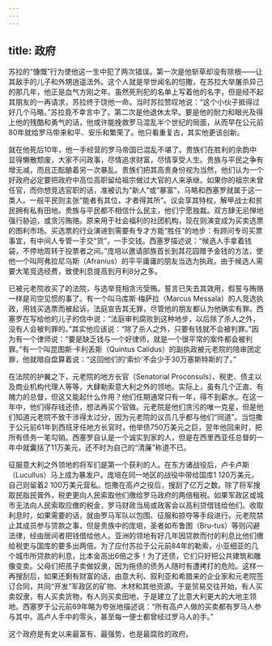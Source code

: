 ```yaml
---
---
---
```

title: 政府
---




苏拉的“慷慨”行为使他这一生中犯了两次错误。第一次是他斩草却没有除根——让其敌手的儿子和外甥逍遥法外。这个人就是举世闻名的恺撒，在苏拉大举屠杀异己的那几年，他正是血气方刚之年。虽然死刑犯的名单上写着他的名字，但是经不起其朋友的一再请求，苏拉终于饶他一命。当时苏拉赞叹地说：“这个小伙子抵得过好几个马略。”苏拉竟不幸言中了。第二次是他退休太早。要是他的耐力和眼光及得上他的残酷和勇气的话，他或许能挽救罗马混乱半个世纪的局面，从而早在公元前80年就给罗马带来和平、安乐和繁荣了。他只看重复古，其实他更该创新。

就在他死后10年，他一手经营的罗马帝国已混乱不堪了。贵族们在胜利的余韵中显得懒散颓废，大家不问政事，尽情追求财富，尽情享受人生。贵族与平民之争有增无减，而且正酝酿着另一次暴乱。贵族们把其高贵身份视为当然，他们认为一个好政府必定要把政府中高位高职留给祖宗做过大官的人来承继。如果你的祖宗未曾任官，而你想竞选官职的话，准被讥为“新人”或“暴富”，马略和西塞罗就属于这一类人。一般平民则主张“能者有其位，才者得其所”。议会享其特权，解甲战士和贫民拥有私有田地。贵族与平民都不相信什么民主，他们宁愿独裁。双方肆无忌惮地强行胁迫，或贪污贿赂。原来用于社会福利的社团机构，现在则演变成为买卖选票的图利市场。买选票的行业演进到需要有专才方能“胜任”的地步：有顾问专司买票事宜，有中间人专管一手交“货”，一手交钱。西塞罗描述说：“候选人手拿着钱袋，不停地周转于投票者之间。”庞培以邀请部族首长到其花园赠予金钱的方法，使他一个叫阿弗拉尼乌斯（Afranius）的平平庸庸的朋友当选为执政。由于候选人需要大笔竞选经费，致使利息提高到月利8分之多。

已被元老院收买了的法院，与选举竞相贪污受贿。誓言已失去其效用，假誓与贿赂一样是司空见惯的事了。有一个叫马库斯·梅萨拉（Marcus Messala）的人竞选执政，用钱买选票而被起诉。法庭宣告其无罪，尽管他的朋友都认为他确实有罪。西塞罗在写给他的儿子的信中说：“法庭审判腐败到这种地步，以后除了杀人之外，没有人会被判罪的。”其实他应该说：“除了杀人之外，只要有钱就不会被判罪。”因为有一个律师说：“要是缺乏钱与一个好律师，就是一个很平常的案件都会被判罪。”有一个叫昆图斯·卡利丢斯（Quintus Calidus）的副执政被元老院的陪审团定罪，他就暗自盘算着说：“这回他们的‘索价’不会少于30万塞斯特斯的了。”

在法院的护翼之下，元老院的地方长官（Senatorial Proconsuls）、税吏、债主以及商业机构代理人等等，大肆勒索意大利之外的领地。实际上，虽有几个正直、有魄力的总督，但这又能起什么作用？他们任期通常只有一年，得不到薪水。在这一年中，他们得存钱还债，想法再买个官做。元老院是他们贪污的唯一克星，但是他们知道元老院不致干涉得太过分，因为元老院的议员几乎都与他们“同道”。当恺撒于公元前61年到西班牙任地方长官时，他举债750万美元之巨，翌年他回来时，把所有债务一笔勾销。西塞罗自认是一个诚实到家的人，但是在西里西亚任总督的一年中就囊括了11万美元，还不时为自己的“清廉”称道不已。

征服意大利之外领地的将军们是第一个获利的人。在东方诸战役后，卢卡卢斯（Lucullus）马上成为暴发户。庞培在同一地区的战役中带给国库1 120万美元，自己则留着2 100万美元营私。恺撒在高卢之役后，搜刮了亿万之数。除了将军搜取民脂民膏外，税吏更向人民索取他们缴给罗马政府的两倍租税。如果军政区或城市无法向人民索取应缴的税金，罗马财政当局或政客会以高利贷借钱给他们。收取利息时，如果需要的话，就由罗马军队以包围、征服和掠夺等手段进行。元老院禁止其成员参与贷款之事，但是贵族中的庞培，圣者如布鲁图（Bru-tus）等则闪避法律，经由居间者把钱借给他人。亚洲的领地有好几年因贷款而付的利息比他们缴给税吏与国库的要多出两倍。为了应付苏拉于公元前84年的勒索，小亚细亚的几个城市所贷款的利息，比本金高出6倍之多！为了还债，它们只好把公共建筑和雕像变卖。父母们把孩子卖做奴隶，因为拖债的债务人随时有遭拷打的危险。这样一再搜刮后，如果还剩有财富的话，由意大利、叙利亚和希腊来的企业家和元老院签订合同，共同“开发”军政区的矿物、木材和其他资源。于是贸易交往开始，有人买卖奴隶，有人买卖货物，有人则买卖田地，于是建立了比意大利更大的大地主领地。西塞罗于公元前69年略为夸张地描述说：“所有高卢人做的买卖都有罗马人参与其中。高卢人手中的零头，甚至每一便士都曾经过罗马人的手。”

这个政府是有史以来最富有、最强势，也是最腐败的政府。